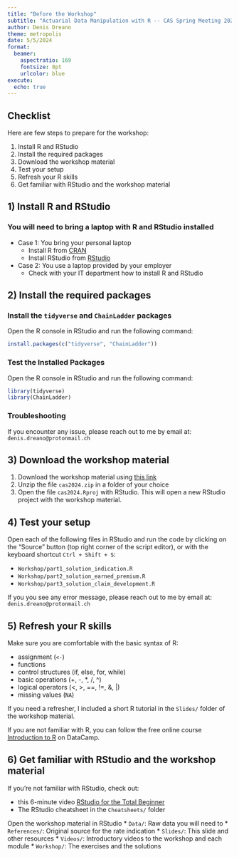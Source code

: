 ```yaml
---
title: "Before the Workshop"
subtitle: "Actuarial Data Manipulation with R -- CAS Spring Meeting 2024"
author: Denis Dreano
theme: metropolis
date: 5/5/2024
format:
  beamer:
    aspectratio: 169
    fontsize: 8pt
    urlcolor: blue
execute:
  echo: true
---
```


## Checklist

Here are few steps to prepare for the workshop:

1. Install R and RStudio
2. Install the required packages
3. Download the workshop material
4. Test your setup
5. Refresh your R skills
6. Get familiar with RStudio and the workshop material

## 1) Install R and RStudio

### You will need to bring a laptop with R and RStudio installed

* Case 1: You bring your personal laptop
  - Install R from [CRAN](https://cran.r-project.org/)
  - Install RStudio from [RStudio](https://www.rstudio.com/products/rstudio/download/)

* Case 2: You use a laptop provided by your employer
  - Check with your IT department how to install R and RStudio

## 2) Install the required packages

### Install the `tidyverse` and `ChainLadder` packages

Open the R console in RStudio and run the following command:

```r
install.packages(c("tidyverse", "ChainLadder"))
```

### Test the Installed Packages

Open the R console in RStudio and run the following command:

```r
library(tidyverse)
library(ChainLadder)
```

### Troubleshooting

If you encounter any issue, please reach out to me by email at:
`denis.dreano@protonmail.ch`

## 3) Download the workshop material

1. Download the workshop material using [this link](https://github.com/dreanod/cas2024/releases/download/v1-final/cas2024.zip)
2. Unzip the file `cas2024.zip` in a folder of your choice
3. Open the file `cas2024.Rproj` with RStudio. This will open a new RStudio project with the workshop material.

## 4) Test your setup

Open each of the following files in RStudio and run the code by clicking on the
"Source" button (top right corner of the script editor), or with the keyboard
shortcut `Ctrl + Shift + S`:

- `Workshop/part1_solution_indication.R`
- `Workshop/part2_solution_earned_premium.R`
- `Workshop/part3_solution_claim_development.R`

If you you see any error message, please reach out to me by email at:
`denis.dreano@protonmail.ch`

## 5) Refresh your R skills

Make sure you are comfortable with the basic syntax of R:

- assignment (`<-`)
- functions
- control structures (if, else, for, while)
- basic operations (+, -, *, /, ^)
- logical operators (<, >, ==, !=, &, |)
- missing values (`NA`)

If you need a refresher, I included a short R tutorial in the `Slides/` folder
of the workshop material.

If you are not familiar with R, you can follow the free online course
[Introduction to R](https://www.datacamp.com/courses/free-introduction-to-r) on
DataCamp.

## 6) Get familiar with RStudio and the workshop material

If you're not familiar with RStudio, check out:

* this 6-minute video [RStudio for the Total Beginner](https://youtu.be/FIrsOBy5k58?si=OTpgpTeNd3Gux1bF)
* The RStudio cheatsheet in the `Cheatsheets/` folder

Open the workshop material in RStudio
  * `Data/`: Raw data you will need to 
  * `References/`: Original source for the rate indication
  * `Slides/`: This slide and other resources
  * `Videos/`: Introductory videos to the workshop and each module
  * `Workshop/`: The exercises and the solutions
  





